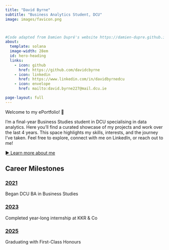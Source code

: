 ```yaml
---
title: "David Byrne"
subtitle: "Business Analytics Student, DCU"
image: images/favicon.png



#Code adapted from Damien Dupré's website https://damien-dupre.github.io/
about:
  template: solana
  image-width: 28em
  id: hero-heading
  links:
    - icon: github
      href: https://github.com/davidcbyrne
    - icon: linkedin
      href: https://www.linkedin.com/in/davidbyrnedcu
    - icon: envelope
      href: mailto:david.byrne227@mail.dcu.ie

page-layout: full
---
```


::: {#hero-heading}
Welcome to my ePortfolio! 👋 

I'm a final-year Business Studies student in DCU specialising in data analytics. Here you'll find a curated showcase of my projects and work over the last 4 years. This space highlights my skills, interests, and the journey I've taken. Feel free to explore, connect with me on LinkedIn, or reach out to me!


[► Learn more about me](about.qmd){.btn .btn-primary}

:::

## Career Milestones

::: {.skill-grid}

::: {.skill-card}
### [2021](about_experience/dcu.qmd){.projects-link}
Began DCU BA in Business Studies
:::

::: {.skill-card}
### [2023](about_experience/kkr.qmd){.projects-link}
Completed year-long internship at KKR & Co
:::

::: {.skill-card}
### [2025](projects.qmd){.projects-link}
Graduating with First-Class Honours
:::

:::





